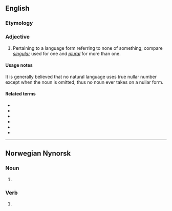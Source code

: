 ==English==

===Etymology===
{{suffix|en|null|ar}}

===Adjective===
{{en-adj|-}}

# {{lb|en|grammar}} Pertaining to a language form referring to none of something; compare ''[[singular]]'' used for one and ''[[plural]]'' for more than one.

====Usage notes====
It is generally believed that no natural language uses true nullar number except when the noun is omitted; thus no noun ever takes on a nullar form.

====Related terms====
* {{l|en|dual}}
* {{l|en|paucal}}
* {{l|en|plural}}
* {{l|en|singular}}
* {{l|en|singulative}}
* {{l|en|trial}}

----

==Norwegian Nynorsk==

===Noun===
{{head|nn|noun form|g=m}}

# {{indefinite plural of|nn|null}}

===Verb===
{{nn-verb-form}}

# {{nn-verb-form of|present tense|null}}